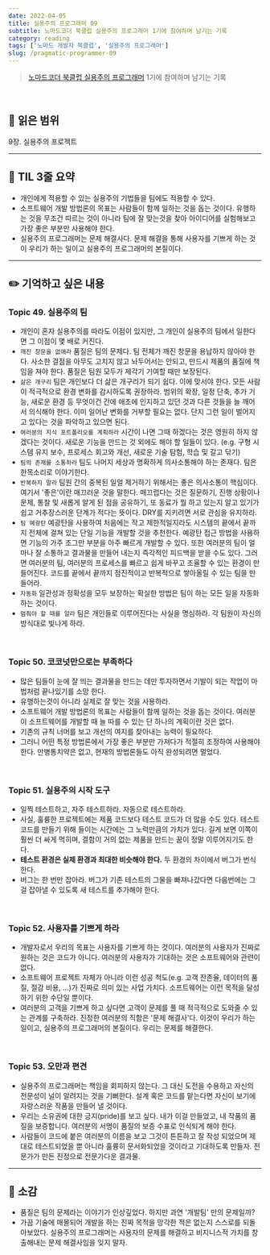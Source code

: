 ```yaml
---
date: 2022-04-05
title: 실용주의 프로그래머 09
subtitle: 노마드코더 북클럽 실용주의 프로그래머 1기에 참여하며 남기는 기록
category: reading
tags: ['노마드 개발자 북클럽', '실용주의 프로그래머']
slug: /pragmatic-programmer-09
---
```


> [노마드코더 북클럽 실용주의 프로그래머](https://nomadcoders.co/pragmatic-programmer?utm_source=Nomad+Academy&utm_campaign=b21db3e0fc-EMAIL_CAMPAIGN_2022_03_11&utm_medium=email&utm_term=0_4313d957c9-b21db3e0fc-44797189&mc_cid=b21db3e0fc&mc_eid=ada1dd7049) 1기에 참여하며 남기는 기록

<br />

## 📖 읽은 범위

9장. 실용주의 프로젝트

---

## 📍 TIL 3줄 요약

- 개인에게 적용할 수 있는 실용주의 기법들을 팀에도 적용할 수 있다.
- 소프트웨어 개발 방법론의 목표는 사람들이 함께 일하는 것을 돕는 것이다. 유행하는 것을 무조건 따르는 것이 아니라 팀에 잘 맞는것을 찾아 아이디어를 실험해보고 가장 좋은 부분만 사용해야 한다.
- 실용주의 프로그래머는 문제 해결사다. 문제 해결을 통해 사용자를 기쁘게 하는 것이 우리가 하는 일이고 실용주의 프로그래머의 본질이다.

---

## ✏️ 기억하고 싶은 내용

### Topic 49. 실용주의 팀

- 개인이 혼자 실용주의를 따라도 이점이 있지만, 그 개인이 실용주의 팀에서 일한다면 그 이점이 몇 배로 커진다.
- `깨진 창문을 없애라` 품질은 팀의 문제다. 팀 전체가 깨진 창문을 용납하지 않아야 한다. 사소한 결점을 아무도 고치지 않고 놔두어서는 안되고, 만드시 제품의 품질에 책임을 져야 한다. 품질은 팀원 모두가 제각기 기여할 때만 보장된다.
- `삶은 개구리` 팀은 개인보다 더 삶은 개구리가 되기 쉽다. 이에 맞서야 한다. 모든 사람이 적극적으로 환경 변화를 감시하도록 권장하라. 범위의 확장, 일정 단축, 추가 기능, 새로운 환경 등 무엇이건 간에 애초에 인지하고 있던 것과 다른 것들을 늘 깨어서 의식해야 한다. 이미 일어난 변화를 거부할 필요는 없다. 단지 그런 일이 벌어지고 있다는 것을 파악하고 있으면 된다.
- `여러분의 지식 포트폴리오를 계획하라` 시간이 나면 그때 하겠다는 것은 영원히 하지 않겠다는 것이다. 새로운 기능을 만드는 것 외에도 해야 할 일들이 있다. (e.g. 구형 시스템 유지 보수, 프로세스 회고와 개선, 새로운 기술 탐험, 학습 및 갈고 닦기)
- `팀의 존재를 소통하라` 팀도 나머지 세상과 명확하게 의사소통해야 하는 존재다. 팀은 한목소리로 이야기한다.
- `반복하지 말라` 팀원 간의 중복된 일얼 제거하기 위해서는 좋은 의사소통이 핵심이다. 여기서 '좋은'이란 매끄러운 것을 말한다. 매끄럽다는 것은 질문하기, 진행 상황이나 문제, 통찰 및 새롭게 알게 된 점을 공유하기, 또 동료가 뭘 하고 있는지 알고 있기가 쉽고 거추장스러운 단계가 적다는 뜻이다. DRY를 지키려면 서로 관심을 유지하라.
- `팀 예광탄` 예광탄을 사용하여 처음에는 작고 제한적일지라도 시스템의 끝에서 끝까지 전체에 걸쳐 있는 단일 기능을 개발할 것을 추천한다. 예광탄 접근 방법을 사용하면 기능의 가주 조그만 부분을 아주 빠르게 개발할 수 있다. 또한 여러분의 팀이 얼마나 잘 소통하고 결과물을 만들어 내는지 즉각적인 피드백을 받을 수도 있다. 그러면 여러분의 팀, 여러분의 프로세스를 빠르고 쉽게 바꾸고 조율할 수 있는 환경이 만들어진다. 코드를 끝에서 끝까지 점진적이고 반복적으로 쌓아올릴 수 있는 팀을 만들어라.
- `자동화` 일관성과 정확성을 모두 보장하는 확실한 방법은 팀이 하는 모든 일을 자동화하는 것이다.
- `멈춰야 할 때를 알라` 팀은 개인들로 이루어진다는 사실을 명심하라. 각 팀원이 자신의 방식대로 빛나게 하라.

<br />

### Topic 50. 코코넛만으로는 부족하다

- 많은 팀들이 눈에 잘 띄는 결과물을 만드는 데만 투자하면서 기발이 되는 작업이 마법처럼 끝나있기를 소망 한다.
- 유행하는것이 아니라 실제로 잘 맞는 것을 사용하라.
- 소프트웨어 개발 방법론의 목표는 사람들이 함께 일하는 것을 돕는 것이다. 여러분이 소프트웨어를 개발할 때 늘 따를 수 있는 단 하나의 계획이란 것은 없다.
- 기존의 규칙 너머를 보고 개선의 여지를 찾아내는 능력이 필요하다.
- 그러니 어떤 특정 방법론에서 가장 좋은 부분만 가져다가 적절히 조정하여 사용해야 한다. 만병통치약은 없고, 현재의 방법론들도 아직 완성되려면 멀었다.

<br />

### Topic 51. 실용주의 시작 도구

- 일찍 테스트하고, 자주 테스트하라. 자동으로 테스트하라.
- 사실, 훌륭한 프로젝트에는 제품 코드보다 테스트 코드가 더 많을 수도 있다. 테스트 코드를 만들기 위해 들이는 시간에는 그 노력만큼의 가치가 있다. 길게 보면 이쪽이 훨씬 더 싸게 먹히며, 결함이 거의 없는 제품을 만드는 꿈이 정말 이루어지기도 한다.
- **테스트 환경은 실제 환경과 최대한 비슷해야 한다.** 두 환경의 차이에서 버그가 번식한다.
- 버그는 한 번만 잡아라. 버그가 기존 테스트의 그물을 빠져나갔다면 다음번에는 그걸 잡아낼 수 있도록 새 테스트를 추가해야 한다.

<br />

### Topic 52. 사용자를 기쁘게 하라

- 개발자로서 우리의 목표는 사용자를 기쁘게 하는 것이다. 여러분의 사용자가 진짜로 원하는 것은 코드가 아니다. 여러분의 사용자가 기대하는 것은 소프트웨어와 관련이 없다.
- 소프트웨어 프로젝트 자체가 아니라 이런 성공 척도(e.g. 고객 잔존율, 데이터의 품질, 절감 비용, ...)가 진짜로 의미 있는 사업 가치다. 소프트웨어는 이런 목적을 달성하기 위한 수단일 뿐이다.
- 여러분의 고객을 기쁘게 하고 싶다면 고객이 문제를 풀 때 적극적으로 도와줄 수 있는 관계를 구축하라. 진정한 여러분의 직함은 '문제 해결사'다. 이것이 우리가 하는 일이고, 실용주의 프로그래머의 본질이다. 우리는 문제를 해결한다.

<br />

### Topic 53. 오만과 편견

- 실용주의 프로그래머는 책임을 회피하지 않는다. 그 대신 도전을 수용하고 자신의 전문성이 널이 알려지는 것을 기뻐한다. 설계 혹은 코드를 맡는다면 자신이 보기에 자랑스러운 작품을 만들어 낼 것이다.
- 우리는 소유권에 대한 긍지(pride)를 보고 싶다. 내가 이걸 만들었고, 내 작품의 품질을 보증합니다. 여러분의 서명이 품질의 보증 수표로 인식되게 해야 한다.
- 사람들이 코드에 붙은 여러분의 이름을 보고 그것이 튼튼하고 잘 작성 되었으며 제대로 테스트되었을 뿐 아니라 훌륭히 문서화되었을 것이라고 기대하도록 만들자. 전문가가 만든 진정으로 전문가다운 결과물.

---

## 💭 소감

- 품질은 팀의 문제라는 이야기가 인상깊었다. 하지만 과연 '개발팀' 만의 문제일까?
- 가끔 기술에 매몰되어 개발을 하는 진짜 목적을 망각한 적은 없는지 스스로를 되돌아보았다. 실용주의 프로그래머는 사용자의 문제를 해결하고 비지니스적 가치를 창출해내는 문제 해결사임을 잊지 말자.
